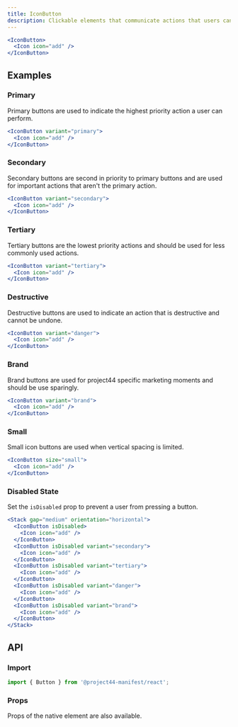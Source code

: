 ```yaml
---
title: IconButton
description: Clickable elements that communicate actions that users can take.
---
```


```jsx
<IconButton>
  <Icon icon="add" />
</IconButton>
```

## Examples

### Primary

Primary buttons are used to indicate the highest priority action a user can perform.

```jsx
<IconButton variant="primary">
  <Icon icon="add" />
</IconButton>
```

### Secondary

Secondary buttons are second in priority to primary buttons and are used for important actions that aren't the primary action.

```jsx
<IconButton variant="secondary">
  <Icon icon="add" />
</IconButton>
```

### Tertiary

Tertiary buttons are the lowest priority actions and should be used for less commonly used actions.

```jsx
<IconButton variant="tertiary">
  <Icon icon="add" />
</IconButton>
```

### Destructive

Destructive buttons are used to indicate an action that is destructive and cannot be undone.

```jsx
<IconButton variant="danger">
  <Icon icon="add" />
</IconButton>
```

### Brand

Brand buttons are used for project44 specific marketing moments and should be use sparingly.

```jsx
<IconButton variant="brand">
  <Icon icon="add" />
</IconButton>
```

### Small

Small icon buttons are used when vertical spacing is limited.

```jsx
<IconButton size="small">
  <Icon icon="add" />
</IconButton>
```

### Disabled State

Set the `isDisabled` prop to prevent a user from pressing a button.

```jsx
<Stack gap="medium" orientation="horizontal">
  <IconButton isDisabled>
    <Icon icon="add" />
  </IconButton>
  <IconButton isDisabled variant="secondary">
    <Icon icon="add" />
  </IconButton>
  <IconButton isDisabled variant="tertiary">
    <Icon icon="add" />
  </IconButton>
  <IconButton isDisabled variant="danger">
    <Icon icon="add" />
  </IconButton>
  <IconButton isDisabled variant="brand">
    <Icon icon="add" />
  </IconButton>
</Stack>
```

## API

### Import

```js
import { Button } from '@project44-manifest/react';
```

### Props

Props of the native element are also available.

<PropsTable of="Button" />

